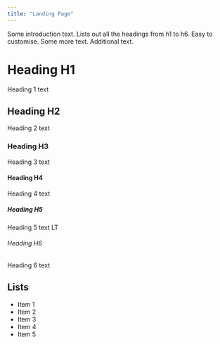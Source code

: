 ```yaml
---
title: "Landing Page"
---
```


Some introduction text. Lists out all the headings from h1 to h6. Easy to customise. Some more text. Additional text.

# Heading H1
Heading 1 text

## Heading H2
Heading 2 text

### Heading H3
Heading 3 text

#### Heading H4
Heading 4 text

##### Heading H5
Heading 5 text LT

###### Heading H6
Heading 6 text

## Lists
- Item 1
- Item 2
- Item 3
- Item 4
- Item 5
